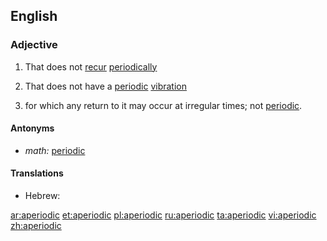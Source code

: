 ==English==

===Adjective===
{{en-adj}}

# That does not [[recur]] [[periodically]]
#{{physics}} That does not have a [[periodic]] [[vibration]]
# {{math|stochastic processes|of a [[state]]}} for which any return to it may occur at irregular times; not [[periodic]].

====Antonyms====
* ''math:'' [[periodic]]

====Translations====
{{trans-top|math: of a state}}
* Hebrew: {{t|he|לא מחזורי|tr=ló machzorí|sc=Hebr}}
{{trans-mid}}
{{trans-bottom}}

[[ar:aperiodic]]
[[et:aperiodic]]
[[pl:aperiodic]]
[[ru:aperiodic]]
[[ta:aperiodic]]
[[vi:aperiodic]]
[[zh:aperiodic]]